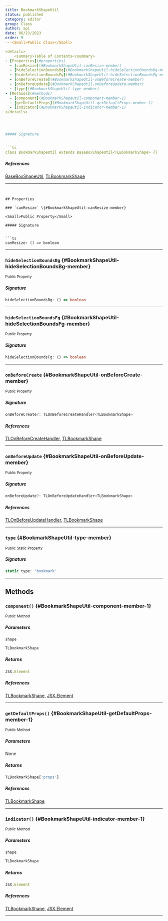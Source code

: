 ```yaml
---
title: BookmarkShapeUtil
status: published
category: editor
group: Class
author: api
date: 06/23/2023
order: 9
---<Small>Public Class</Small>

<details>
	<summary>Table of Contents</summary>
- [Properties](#properties)
  - [canResize](#BookmarkShapeUtil-canResize-member)
  - [hideSelectionBoundsBg](#BookmarkShapeUtil-hideSelectionBoundsBg-member)
  - [hideSelectionBoundsFg](#BookmarkShapeUtil-hideSelectionBoundsFg-member)
  - [onBeforeCreate](#BookmarkShapeUtil-onBeforeCreate-member)
  - [onBeforeUpdate](#BookmarkShapeUtil-onBeforeUpdate-member)
  - [type](#BookmarkShapeUtil-type-member)
- [Methods](#methods)
  - [component](#BookmarkShapeUtil-component-member-1)
  - [getDefaultProps](#BookmarkShapeUtil-getDefaultProps-member-1)
  - [indicator](#BookmarkShapeUtil-indicator-member-1)
</details>




##### Signature


```ts
class BookmarkShapeUtil extends BaseBoxShapeUtil<TLBookmarkShape> {}
```

##### References

[BaseBoxShapeUtil](/gen/editor/BaseBoxShapeUtil-class), [TLBookmarkShape](/gen/tlschema/TLBookmarkShape-type)

---
```


## Properties

### `canResize` \{#BookmarkShapeUtil-canResize-member}

<Small>Public Property</Small>

##### Signature


```ts
canResize: () => boolean
```

---

### `hideSelectionBoundsBg` \{#BookmarkShapeUtil-hideSelectionBoundsBg-member}

<Small>Public Property</Small>

##### Signature


```ts
hideSelectionBoundsBg: () => boolean
```

---

### `hideSelectionBoundsFg` \{#BookmarkShapeUtil-hideSelectionBoundsFg-member}

<Small>Public Property</Small>

##### Signature


```ts
hideSelectionBoundsFg: () => boolean
```

---

### `onBeforeCreate` \{#BookmarkShapeUtil-onBeforeCreate-member}

<Small>Public Property</Small>

##### Signature


```ts
onBeforeCreate?: TLOnBeforeCreateHandler<TLBookmarkShape>
```

##### References

[TLOnBeforeCreateHandler](/gen/editor/TLOnBeforeCreateHandler-type), [TLBookmarkShape](/gen/tlschema/TLBookmarkShape-type)

---

### `onBeforeUpdate` \{#BookmarkShapeUtil-onBeforeUpdate-member}

<Small>Public Property</Small>

##### Signature


```ts
onBeforeUpdate?: TLOnBeforeUpdateHandler<TLBookmarkShape>
```

##### References

[TLOnBeforeUpdateHandler](/gen/editor/TLOnBeforeUpdateHandler-type), [TLBookmarkShape](/gen/tlschema/TLBookmarkShape-type)

---

### `type` \{#BookmarkShapeUtil-type-member}

<Small>Public Static Property</Small>

##### Signature


```ts
static type: 'bookmark'
```

---

## Methods

### `component()` \{#BookmarkShapeUtil-component-member-1}

<Small>Public Method</Small>

##### Parameters


<ParametersTable>

<ParametersTableRow>
<ParametersTableName>

`shape`

</ParametersTableName>
<ParametersTableDescription>

```ts
TLBookmarkShape
```



</ParametersTableDescription>
</ParametersTableRow>
</ParametersTable>

##### Returns


```ts
JSX.Element
```

##### References

[TLBookmarkShape](/gen/tlschema/TLBookmarkShape-type), [JSX.Element](/gen/@types/react-__global-JSX-Element-interface)

---

### `getDefaultProps()` \{#BookmarkShapeUtil-getDefaultProps-member-1}

<Small>Public Method</Small>

##### Parameters


None

##### Returns


```ts
TLBookmarkShape['props']
```

##### References

[TLBookmarkShape](/gen/tlschema/TLBookmarkShape-type)

---

### `indicator()` \{#BookmarkShapeUtil-indicator-member-1}

<Small>Public Method</Small>

##### Parameters


<ParametersTable>

<ParametersTableRow>
<ParametersTableName>

`shape`

</ParametersTableName>
<ParametersTableDescription>

```ts
TLBookmarkShape
```



</ParametersTableDescription>
</ParametersTableRow>
</ParametersTable>

##### Returns


```ts
JSX.Element
```

##### References

[TLBookmarkShape](/gen/tlschema/TLBookmarkShape-type), [JSX.Element](/gen/@types/react-__global-JSX-Element-interface)

---

